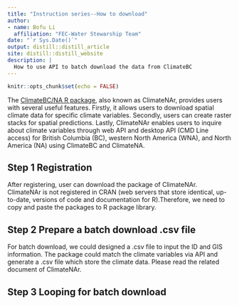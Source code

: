 ```yaml
---
title: "Instruction series--How to download"
author:
- name: Bofu Li
  affiliation: "FEC-Water Stewarship Team"
date: "`r Sys.Date()`"
output: distill::distill_article
site: distill::distill_website
description: |
  How to use API to batch download the data from ClimateBC
---
```


```r
knitr::opts_chunk$set(echo = FALSE)
```

The [ClimateBC/NA R package](https://register.climatena.ca/), also known as ClimateNAr, provides users with several useful features. Firstly, it allows users to download spatial climate data for specific climate variables. Secondly, users can create raster stacks for spatial predictions. Lastly, ClimateNAr enables users to inquire about climate variables through web API and desktop API (CMD Line access) for British Columbia (BC), western North America (WNA), and North America (NA) using ClimateBC and ClimateNA.

## Step 1 Registration
After registering, user can download the package of ClimateNAr. ClimateNAr is not registered in CRAN (web servers that store identical, up-to-date, versions of code and documentation for R).Therefore, we need to copy and paste the packages to R package library. 

## Step 2 Prepare a batch download .csv file
For batch download, we could designed a .csv file to input the ID and GIS information. The package could match the climate variables via API and generate a .csv file which store the climate data. Please read the related document of ClimateNAr.

## Step 3 Looping for batch download



